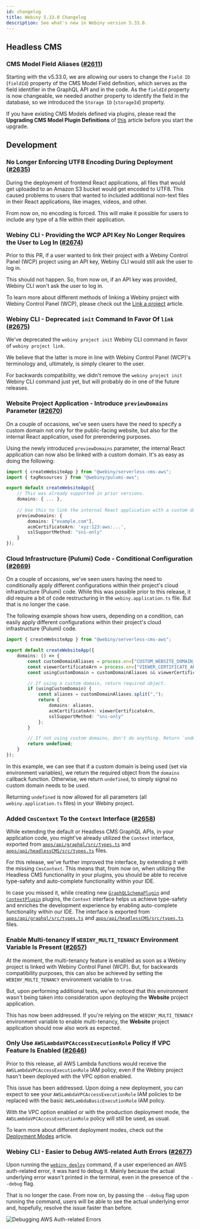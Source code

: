 ```yaml
---
id: changelog
title: Webiny 5.33.0 Changelog
description: See what's new in Webiny version 5.33.0.
---
```



## Headless CMS

### CMS Model Field Aliases ([#2611](https://github.com/webiny/webiny-js/pull/2611))

Starting with the v5.33.0, we are allowing our users to change the `Field ID` (`fieldId`) property of the CMS Model Field definition, which serves as the field identifier in the GraphQL API and in the code.
As the `fieldId` property is now changeable, we needed another property to identify the field in the database, so we introduced the `Storage ID` (`storageId`) property.

If you have existing CMS Models defined via plugins, please read the **Upgrading CMS Model Plugin Definitions** of [this](/docs/headless-cms/extending/content-models-via-code-storage-id#upgrading-cms-model-plugin-definitions) article before you start the upgrade.


## Development

### No Longer Enforcing UTF8 Encoding During Deployment ([#2635](https://github.com/webiny/webiny-js/pull/2635))

During the deployment of frontend React applications, all files that would get uploaded to an Amazon S3 bucket would get encoded to UTF8. This caused problems to users that wanted to included additional non-text files in their React applications, like images, videos, and other.

From now on, no encoding is forced. This will make it possible for users to include any type of a file within their application.

### Webiny CLI - Providing the WCP API Key No Longer Requires the User to Log In ([#2674](https://github.com/webiny/webiny-js/pull/2674))

Prior to this PR, if a user wanted to link their project with a Webiny Control Panel (WCP) project using an API key, Webiny CLI would still ask the user to log in. 

This should not happen. So, from now on, if an API key was provided, Webiny CLI won't ask the user to log in.   


<Alert type="info" title="How To Upgrade?">

To learn more about different methods of linking a Webiny project with Webiny Control Panel (WCP), please check out the [Link a project](/docs/wcp/link-a-project#ci-cd-environment) article.

</Alert>

                                                                                                                                                                                              
### Webiny CLI - Deprecated `init` Command In Favor Of `link` ([#2675](https://github.com/webiny/webiny-js/pull/2675))

We've deprecated the `webiny project init` Webiny CLI command in favor of `webiny project link`. 

We believe that the latter is more in line with Webiny Control Panel (WCP)'s terminology and, ultimately, is simply clearer to the user.

For backwards compatibility, we didn't remove the `webiny project init` Webiny CLI command just yet, but will probably do in one of the future releases. 


### Website Project Application - Introduce `previewDomains` Parameter ([#2670](https://github.com/webiny/webiny-js/pull/2670))

On a couple of occasions, we've seen users have the need to specify a custom domain not only for the public-facing website, but also for the internal React application, used for prerendering purposes.

Using the newly introduced `previewDomains` parameter, the internal React application can now also be linked with a custom domain. It's as easy as doing the following:

```ts apps/website/webiny.application.ts
import { createWebsiteApp } from "@webiny/serverless-cms-aws";
import { tagResources } from "@webiny/pulumi-aws";

export default createWebsiteApp({
    // This was already supported in prior versions.
    domains: { ... },
    
    // Use this to link the internal React application with a custom domain.
    previewDomains: {
        domains: ["example.com"],
        acmCertificateArn: 'xyz:123:aws:...',
        sslSupportMethod: "sni-only"
    }
});

```

### Cloud Infrastructure (Pulumi) Code - Conditional Configuration ([#2669](https://github.com/webiny/webiny-js/pull/2669))

On a couple of occasions, we've seen users having the need to conditionally apply different configurations within their project's cloud infrastructure (Pulumi) code. While this was possible prior to this release, it did require a bit of code restructuring in the `webiny.application.ts` file. But that is no longer the case.  

The following example shows how users, depending on a condition, can easily apply different configurations within their project's cloud infrastructure (Pulumi) code.  

```ts apps/website/webiny.application.ts
import { createWebsiteApp } from "@webiny/serverless-cms-aws";

export default createWebsiteApp({
    domains: () => {
        const customDomainAliases = process.env["CUSTOM_WEBSITE_DOMAIN_ALIASES"];
        const viewerCertificateArn = process.env["VIEWER_CERTIFICATE_ARN"];
        const usingCustomDomain = customDomainAliases && viewerCertificateArn;

        // If using a custom domain, return required object.
        if (usingCustomDomain) {
            const aliases = customDomainAliases.split(",");
            return {
                domains: aliases,
                acmCertificateArn: viewerCertificateArn,
                sslSupportMethod: "sni-only"
            };
        }

        // If not using custom domains, don't do anything. Return `undefined`.
        return undefined;
    }
});
```

In this example, we can see that if a custom domain is being used (set via environment variables), we return the required object from the `domains` callback function. Otherwise, we return `undefined`, to simply signal no custom domain needs to be used.

<Alert type="info" title="How To Upgrade?">

Returning `undefined` is now allowed for all parameters (all `webiny.application.ts` files) in your Webiny project.

</Alert>

### Added `CmsContext` To the `Context` Interface ([#2658](https://github.com/webiny/webiny-js/pull/2658))

While extending the default or Headless CMS GraphQL APIs, in your application code, you might've already utilized the `Context` interface, exported from [`apps/api/graphql/src/types.ts`](https://github.com/webiny/webiny-js/blob/v5.33.0/packages/cwp-template-aws/template/ddb/apps/api/graphql/src/types.ts) and [`apps/api/headlessCMS/src/types.ts`](https://github.com/webiny/webiny-js/blob/v5.33.0/packages/cwp-template-aws/template/ddb/apps/api/headlessCMS/src/types.ts) files. 

For this release, we've further improved the interface, by extending it with the missing `CmsContext`. This means that, from now on, when utilizing the Headless CMS functionality in your plugins, you should be able to receive type-safety and auto-complete functionality within your IDE.

<Alert type="info" title="How To Upgrade?">

In case you missed it, while creating new [`GraphQLSchemaPlugin`](https://github.com/webiny/webiny-js/blob/v5.33.0/packages/handler-graphql/src/plugins/GraphQLSchemaPlugin.ts#L10) and [`ContextPlugin`](https://github.com/webiny/webiny-js/blob/v5.33.0/packages/handler/src/plugins/ContextPlugin.ts#L7) plugins, the `Context` interface helps us achieve type-safety and enriches the development experience by enabling auto-complete functionality within our IDE. The interface is exported from [`apps/api/graphql/src/types.ts`](https://github.com/webiny/webiny-js/blob/v5.33.0/packages/cwp-template-aws/template/ddb/apps/api/graphql/src/types.ts) and [`apps/api/headlessCMS/src/types.ts`](https://github.com/webiny/webiny-js/blob/v5.33.0/packages/cwp-template-aws/template/ddb/apps/api/headlessCMS/src/types.ts) files. 

</Alert>



### Enable Multi-tenancy If `WEBINY_MULTI_TENANCY` Environment Variable Is Present ([#2657](https://github.com/webiny/webiny-js/pull/2657))

At the moment, the multi-tenancy feature is enabled as soon as a Webiny project is linked with Webiny Control Panel (WCP). But, for backwards compatibility purposes, this can also be achieved by setting the  `WEBINY_MULTI_TENANCY` environment variable to `true`. 

But, upon performing additional tests, we've noticed that this environment wasn't being taken into consideration upon deploying the **Website** project application. 

This has now been addressed. If you're relying on the `WEBINY_MULTI_TENANCY` environment variable to enable multi-tenancy, the **Website** project application should now also work as expected.

### Only Use `AWSLambdaVPCAccessExecutionRole` Policy If VPC Feature Is Enabled ([#2646](https://github.com/webiny/webiny-js/pull/2646))

Prior to this release, all AWS Lambda functions would receive the `AWSLambdaVPCAccessExecutionRole` IAM policy, even if the Webiny project hasn't been deployed with the VPC option enabled.

This issue has been addressed. Upon doing a new deployment, you can expect to see your `AWSLambdaVPCAccessExecutionRole` IAM policies to be replaced with the basic `AWSLambdaBasicExecutionRole` IAM policy.

<Alert type="info" title="How To Upgrade?">

With the VPC option enabled or with the production deployment mode, the `AWSLambdaVPCAccessExecutionRole` policy will still be used, as usual. 

To learn more about different deployment modes, check out the [Deployment Modes](/docs/{version}/architecture/deployment-modes/introduction) article.

</Alert>


### Webiny CLI - Easier to Debug AWS-related Auth Errors ([#2677](https://github.com/webiny/webiny-js/pull/2677))

Upon running the [`webiny deploy`](/docs/{version}/how-to-guides/deployment/deploy-your-project/) command, if a user experienced an AWS auth-related error, it was hard to debug it. Mainly because the actual underlying error wasn't printed in the terminal, even in the presence of the `--debug` flag. 

That is no longer the case. From now on, by passing the `--debug` flag upon running the command, users will be able to see the actual underlying error and, hopefully, resolve the issue faster than before.  
  
<Image src={debugAwsAuthErrors} title="Debugging AWS Auth-related Errors" />
